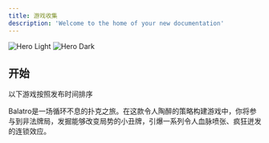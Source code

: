 ```yaml
---
title: 游戏收集
description: 'Welcome to the home of your new documentation'
---
```


<img
  className="block dark:hidden"
  src="/images/hero-light.svg"
  alt="Hero Light"
/>
<img
  className="hidden dark:block"
  src="/images/hero-dark.svg"
  alt="Hero Dark"
/>

## 开始

以下游戏按照发布时间排序

<Card title="小丑牌" img="https://shared.akamai.steamstatic.com/store_item_assets/steam/apps/2379780/header.jpg">
  Balatro是一场循环不息的扑克之旅。在这款令人陶醉的策略构建游戏中，你将参与到非法牌局，发掘能够改变局势的小丑牌，引爆一系列令人血脉喷张、疯狂迸发的连锁效应。
</Card>
